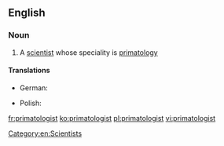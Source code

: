 ==English==

===Noun===
{{en-noun}}

# A [[scientist]] whose speciality is [[primatology]]

====Translations====
{{trans-top|scientist whose speciality is primatology}}
* German: {{t-|de|Primatologe|m}}
{{trans-mid}}
* Polish: {{t+|pl|prymatolog|m}}
{{trans-bottom}}

[[Category:en:Scientists]]

[[fr:primatologist]]
[[ko:primatologist]]
[[pl:primatologist]]
[[vi:primatologist]]